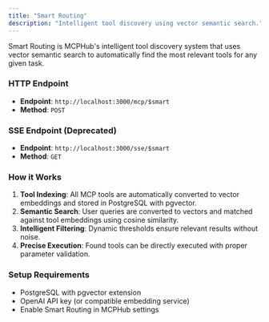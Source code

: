 ```yaml
---
title: "Smart Routing"
description: "Intelligent tool discovery using vector semantic search."
---
```


Smart Routing is MCPHub's intelligent tool discovery system that uses vector semantic search to automatically find the most relevant tools for any given task.

### HTTP Endpoint

- **Endpoint**: `http://localhost:3000/mcp/$smart`
- **Method**: `POST`

### SSE Endpoint (Deprecated)

- **Endpoint**: `http://localhost:3000/sse/$smart`
- **Method**: `GET`

### How it Works

1.  **Tool Indexing**: All MCP tools are automatically converted to vector embeddings and stored in PostgreSQL with pgvector.
2.  **Semantic Search**: User queries are converted to vectors and matched against tool embeddings using cosine similarity.
3.  **Intelligent Filtering**: Dynamic thresholds ensure relevant results without noise.
4.  **Precise Execution**: Found tools can be directly executed with proper parameter validation.

### Setup Requirements

- PostgreSQL with pgvector extension
- OpenAI API key (or compatible embedding service)
- Enable Smart Routing in MCPHub settings
